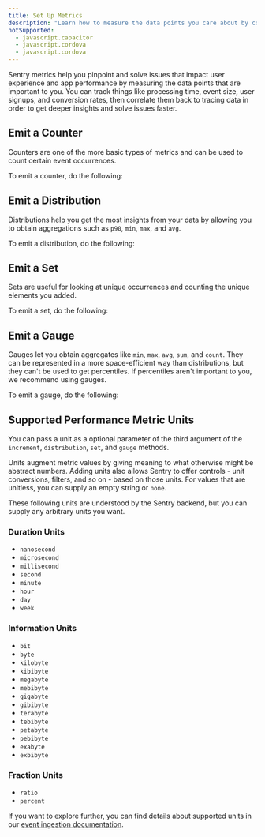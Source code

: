 ```yaml
---
title: Set Up Metrics
description: "Learn how to measure the data points you care about by configuring Metrics in your JavaScript app."
notSupported:
  - javascript.capacitor
  - javascript.cordova
  - javascript.cordova
---
```


<Include name="feature-stage-beta-metrics.mdx" />

<PlatformContent includePath="metrics/version-support-note" />

Sentry metrics help you pinpoint and solve issues that impact user experience and app performance by measuring the data points that are important to you. You can track things like processing time, event size, user signups, and conversion rates, then correlate them back to tracing data in order to get deeper insights and solve issues faster.

## Emit a Counter

Counters are one of the more basic types of metrics and can be used to count certain event occurrences.

To emit a counter, do the following:

<PlatformContent includePath="metrics/counter-snippet" />

## Emit a Distribution

Distributions help you get the most insights from your data by allowing you to obtain aggregations such as `p90`, `min`, `max`, and `avg`.

To emit a distribution, do the following:

<PlatformContent includePath="metrics/distribution-snippet" />

## Emit a Set

Sets are useful for looking at unique occurrences and counting the unique elements you added.

To emit a set, do the following:

<PlatformContent includePath="metrics/set-snippet" />

## Emit a Gauge

Gauges let you obtain aggregates like `min`, `max`, `avg`, `sum`, and `count`. They can be represented in a more space-efficient way than distributions, but they can't be used to get percentiles. If percentiles aren't important to you, we recommend using gauges.

To emit a gauge, do the following:

<PlatformContent includePath="metrics/gauge-snippet" />

## Supported Performance Metric Units

You can pass a unit as a optional parameter of the third argument of the `increment`, `distribution`, `set`, and `gauge` methods.

Units augment metric values by giving meaning to what otherwise might be abstract numbers. Adding units also allows Sentry to offer controls - unit conversions, filters, and so on - based on those units. For values that are unitless, you can supply an empty string or `none`.

These following units are understood by the Sentry backend, but you can supply any arbitrary units you want.

### Duration Units

- `nanosecond`
- `microsecond`
- `millisecond`
- `second`
- `minute`
- `hour`
- `day`
- `week`

### Information Units

- `bit`
- `byte`
- `kilobyte`
- `kibibyte`
- `megabyte`
- `mebibyte`
- `gigabyte`
- `gibibyte`
- `terabyte`
- `tebibyte`
- `petabyte`
- `pebibyte`
- `exabyte`
- `exbibyte`

### Fraction Units

- `ratio`
- `percent`

If you want to explore further, you can find details about supported units in our [event ingestion documentation](https://getsentry.github.io/relay/relay_metrics/enum.MetricUnit.html).
